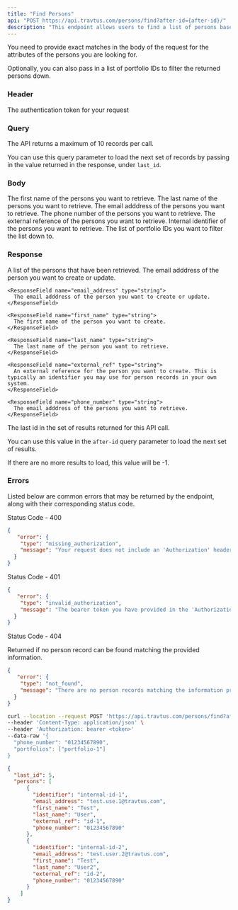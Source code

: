 ```yaml
---
title: "Find Persons"
api: "POST https://api.travtus.com/persons/find?after-id={after-id}/"
description: "This endpoint allows users to find a list of persons based on multiple person attributes."
---
```


You need to provide exact matches in the body of the request for the attributes of the persons you are looking for.

Optionally, you can also pass in a list of portfolio IDs to filter the returned persons down.

### Header

<ParamField header="Auhtorization" type="string" default="none" required>
  The authentication token for your request
</ParamField>

### Query

<ParamField query="after-id" type="string" default="1">
  The API returns a maximum of 10 records per call.
  
  You can use this query parameter to load the next set of records by passing in the value returned in the response, under `last_id`.
</ParamField>

### Body

<ParamField body="first_name" type="string" default="none">
  The first name of the persons you want to retrieve.
</ParamField>

<ParamField body="last_name" type="string" default="none">
  The last name of the persons you want to retrieve.
</ParamField>

<ParamField body="email_address" type="string" default="none">
  The email adddress of the persons you want to retrieve.
</ParamField>

<ParamField body="phone_number" type="string" default="none">
  The phone number  of the persons you want to retrieve.
</ParamField>

<ParamField body="external_ref" type="string" default="none">
  The external reference of the persons you want to retrieve.
</ParamField>

<ParamField body="identifier" type="string" default="none">
  Internal identifier of the persons you want to retrieve.
</ParamField>

<ParamField body="portfolios" type="[string]" default="none" required>
  The list of portfolio IDs you want to filter the list down to.
</ParamField>

### Response

<ResponseField name="persons" type="string">
  A list of the persons that have been retrieved.
  <Expandable title="properties">
    <ResponseField name="identifier" type="string" default="none">
      The email adddress of the person you want to create or update.
    </ResponseField>

    <ResponseField name="email_address" type="string">
      The email adddress of the person you want to create or update.
    </ResponseField>

    <ResponseField name="first_name" type="string">
      The first name of the person you want to create.
    </ResponseField>

    <ResponseField name="last_name" type="string">
      The last name of the person you want to retrieve.
    </ResponseField>

    <ResponseField name="external_ref" type="string">
      An external reference for the person you want to create. This is typically an identifier you may use for person records in your own system.
    </ResponseField>

    <ResponseField name="phone_number" type="string">
      The email adddress of the persons you want to retrieve.
    </ResponseField>
  </Expandable>
</ResponseField>
<ResponseField name="last_id" type="integer">
  The last id in the set of results returned for this API call.

  You can use this value in the `after-id` query parameter to load the next set of results.

  If there are no more results to load, this value will be -1.
</ResponseField>

### Errors
Listed below are common errors that may be returned by the endpoint, along with their corresponding status code.

Status Code - 400
```json Missing Authorization header
{
   "error": {
    "type": "missing_authorization",
    "message": "Your request does not include an 'Authorization' header with a bearer token for your account."
  }
}
```

Status Code - 401
```json Invalid/Expired Authorization header bearer token value
{
   "error": {
    "type": "invalid_authorization",
    "message": "The bearer token you have provided in the 'Authorization' header is invalid."
  }
}

```

Status Code - 404

Returned if no person record can be found matching the provided information.
```json No person records found for the provided parameters
{
   "error": {
    "type": "not_found",
    "message": "There are no person records matching the information provided."
  }
}

```

<RequestExample>

```bash Example Request
curl --location --request POST 'https://api.travtus.com/persons/find?after-id=1' \
--header 'Content-Type: application/json' \
--header 'Authorization: bearer <token>'
--data-raw '{
  "phone_number": "01234567890",
  "portfolios": ["portfolio-1"]
}
```

</RequestExample>

<ResponseExample>

```json Response
{
  "last_id": 5,
  "persons": [
      {
        "identifier": "internal-id-1",
        "email_address": "test.use.1@travtus.com",
        "first_name": "Test",
        "last_name": "User",
        "external_ref": "id-1",
        "phone_number": "01234567890"
      },
      {
        "identifier": "internal-id-2",
        "email_address": "test.user.2@travtus.com",
        "first_name": "Test",
        "last_name": "User2",
        "external_ref": "id-2",
        "phone_number": "01234567890"
      }
    ]
}
```

</ResponseExample>
